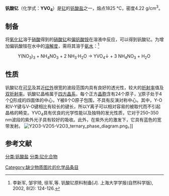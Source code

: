 {{chembox
| Name = 钒酸钇
| NameEn = Yttrium orthovanadate
|CustomizedImage=[[File:Orthovanadate.svg|File:Orthovanadate.svg]][[File:Y3+.svg|File:Y3+.svg]]
| IUPACName = 
| IUPACNameZh = 
| OtherNames = 正钒酸钇、原钒酸钇
| Section1 = {{Chembox Identifiers
|   CASNo = 13566-12-6
|   CASNo_Ref = {{cascite|correct|CAS}}
|   PubChem = 
|   SMILES =  }}
| Section2 = {{Chembox Properties
|   Formula = YVO<sub>4</sub>
|   MolarMass = 203.848
|   Appearance = 白色固体<ref name=Li />
|   Density = 
|   MeltingPt = 1810 °C<ref>{{cite journal|title=Characterization of low angle grain boundaries in yttrium orthovanadate|journal=Journal of Materials Science|doi=10.1007/s10853-005-0422-4|url=https://link.springer.com/article/10.1007/s10853-005-0422-4|date=2005-07-01|volume=40|issue=13|language=en|pages=3347–3353|issn=1573-4803|accessdate=2018-12-15|author=Kelvin G. Lynn, David P. Field, David F. Bahr, M. Grant Norton, Joel B. Lebret}}</ref>
|   BoilingPt = 
|   Solubility =  }}
}}
'''钒酸钇'''（化学式：'''YVO<sub>4</sub>'''）是[[钇|钇]]的[[钒酸盐|钒酸盐]]之一，熔点1825 °C，密度4.22 g/cm<sup>3</sup>。

==制备==
将[[氧化钇|氧化钇]]溶于[[硝酸|硝酸]]得到的[[硝酸钇|硝酸钇]]和[[偏钒酸铵|偏钒酸铵]]在溶液中反应，可以得到钒酸钇。为增加偏钒酸铵在水中的[[溶解度|溶解度]]，需将其溶于[[氨水|氨水]]：<ref name=Li>李新军, 邹宇琦, 徐军,等. 钒酸钇原料制备[J]. 上海大学学报(自然科学版), 2002, 8(2): 124-126.</ref>
: Y(NO<sub>3</sub>)<sub>3</sub> + NH<sub>4</sub>NO<sub>3</sub> + 2 NH<sub>3</sub>·H<sub>2</sub>O → YVO<sub>4</sub>↓ + 3 NH<sub>4</sub>NO<sub>3</sub> + H<sub>2</sub>O

==性质==
钒酸钇在[[可见光|可见]]及其近[[红外光|红外]]很宽的波段范围内具有良好的透光性，较大的[[折射率|折射率]]值及[[双折射率|双折射率]]。钒酸钇晶格属于[[四方晶系|四方晶系]]，每个正方[[晶胞|晶胞]]含有24个原子，[[钒|V]]原子处于4个[[氧|O]]形成的四面体的中心，Y被8个O原子包围，不具有反演对称中心。其中，Y-O和V-Y键与V-O键相比有较长的键长，所以Y离子可以相对容易的被取代而不引起晶格的畸变。YVO<sub>4</sub>具有优良的光学性能以及独特的发光性质，它对于250–350 nm波段的紫外光子具有较好的吸收。此外，在紫外光的激发下，它具有蓝色的宽带发射。
[[File:Y2O3-V2O5-V2O3_ternary_phase_diagram.png|thumb]]。]]
==参考文献==
{{reflist}}

{{钇化合物}}

[[分类:钒酸盐|分类:钒酸盐]]
[[分类:钇化合物|分类:钇化合物]]
[[Category:缺少物质图片的化学品条目|Category:缺少物质图片的化学品条目]]